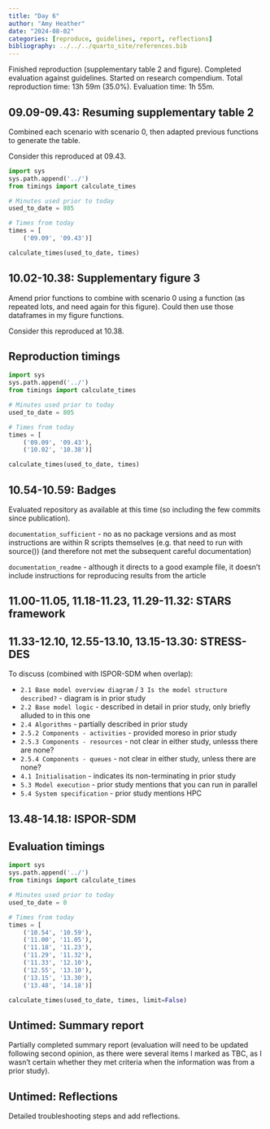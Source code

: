 ```yaml
---
title: "Day 6"
author: "Amy Heather"
date: "2024-08-02"
categories: [reproduce, guidelines, report, reflections]
bibliography: ../../../quarto_site/references.bib
---
```


::: {.callout-note}

Finished reproduction (supplementary table 2 and figure). Completed evaluation against guidelines. Started on research compendium. Total reproduction time: 13h 59m (35.0%). Evaluation time: 1h 55m.

:::

## 09.09-09.43: Resuming supplementary table 2

Combined each scenario with scenario 0, then adapted previous functions to generate the table.

Consider this reproduced at 09.43.

```python
import sys
sys.path.append('../')
from timings import calculate_times

# Minutes used prior to today
used_to_date = 805

# Times from today
times = [
    ('09.09', '09.43')]

calculate_times(used_to_date, times)
```

## 10.02-10.38: Supplementary figure 3

Amend prior functions to combine with scenario 0 using a function (as repeated lots, and need again for this figure). Could then use those dataframes in my figure functions.

Consider this reproduced at 10.38.

## Reproduction timings

```python
import sys
sys.path.append('../')
from timings import calculate_times

# Minutes used prior to today
used_to_date = 805

# Times from today
times = [
    ('09.09', '09.43'),
    ('10.02', '10.38')]

calculate_times(used_to_date, times)
```

## 10.54-10.59: Badges

Evaluated repository as available at this time (so including the few commits since publication).

`documentation_sufficient` - no as no package versions and as most instructions are within R scripts themselves (e.g. that need to run with source()) (and therefore not met the subsequent careful documentation)

`documentation_readme` - although it directs to a good example file, it doesn't include instructions for reproducing results from the article

## 11.00-11.05, 11.18-11.23, 11.29-11.32: STARS framework

## 11.33-12.10, 12.55-13.10, 13.15-13.30: STRESS-DES

To discuss (combined with ISPOR-SDM when overlap):

* `2.1 Base model overview diagram` / `3 Is the model structure described?` - diagram is in prior study
* `2.2 Base model logic` - described in detail in prior study, only briefly alluded to in this one
* `2.4 Algorithms` - partially described in prior study
* `2.5.2 Components - activities` - provided moreso in prior study
* `2.5.3 Components - resources` - not clear in either study, unlesss there are none?
* `2.5.4 Components - queues` - not clear in either study, unless there are none?
* `4.1 Initialisation` - indicates its non-terminating in prior study
* `5.3 Model execution` - prior study mentions that you can run in parallel
* `5.4 System specification` - prior study mentions HPC

## 13.48-14.18: ISPOR-SDM

## Evaluation timings

```python
import sys
sys.path.append('../')
from timings import calculate_times

# Minutes used prior to today
used_to_date = 0

# Times from today
times = [
    ('10.54', '10.59'),
    ('11.00', '11.05'),
    ('11.18', '11.23'),
    ('11.29', '11.32'),
    ('11.33', '12.10'),
    ('12.55', '13.10'),
    ('13.15', '13.30'),
    ('13.48', '14.18')]

calculate_times(used_to_date, times, limit=False)
```

## Untimed: Summary report

Partially completed summary report (evaluation will need to be updated following second opinion, as there were several items I marked as TBC, as I wasn't certain whether they met criteria when the information was from a prior study).

## Untimed: Reflections

Detailed troubleshooting steps and add reflections.